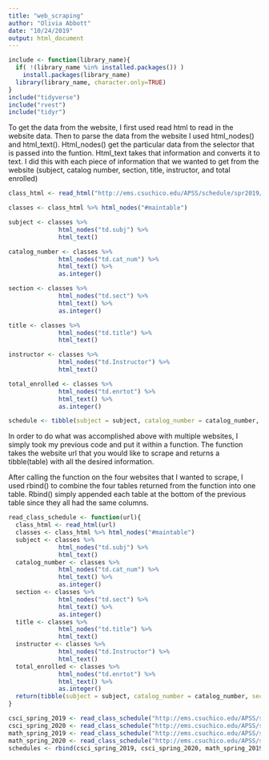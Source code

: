 ```yaml
---
title: "web_scraping"
author: "Olivia Abbott"
date: "10/24/2019"
output: html_document
---
```


```r
include <- function(library_name){
  if( !(library_name %in% installed.packages()) )
    install.packages(library_name) 
  library(library_name, character.only=TRUE)
}
include("tidyverse")
include("rvest")
include("tidyr")
```

To get the data from the website, I first used read html to read in the website data. Then to parse the data from the website I used html_nodes() and html_text().  Html_nodes() get the particular data from the selector that is passed into the funtion.  Html_text takes that information and converts it to text.  I did this with each piece of information that we wanted to get from the website (subject, catalog number, section, title, instructor, and total enrolled)

```r
class_html <- read_html("http://ems.csuchico.edu/APSS/schedule/spr2019/CSCI.shtml")

classes <- class_html %>% html_nodes("#maintable") 

subject <- classes %>% 
              html_nodes("td.subj") %>%
              html_text()

catalog_number <- classes %>% 
              html_nodes("td.cat_num") %>%
              html_text() %>%
              as.integer()

section <- classes %>% 
              html_nodes("td.sect") %>%
              html_text() %>%
              as.integer()

title <- classes %>% 
              html_nodes("td.title") %>%
              html_text()

instructor <- classes %>% 
              html_nodes("td.Instructor") %>%
              html_text()

total_enrolled <- classes %>% 
              html_nodes("td.enrtot") %>%
              html_text() %>%
              as.integer()

schedule <- tibble(subject = subject, catalog_number = catalog_number, section = section, title = title, instructor = instructor, total_enrolled = total_enrolled)
```

In order to do what was accomplished above with multiple websites, I simply took my previous code and put it within a function.  The function takes the website url that you would like to scrape and returns a tibble(table) with all the desired information.

After calling the function on the four websites that I wanted to scrape, I used rbind() to combine the four tables returned from the function into one table.  Rbind() simply appended each table at the bottom of the previous table since they all had the same columns.

```r
read_class_schedule <- function(url){
  class_html <- read_html(url)
  classes <- class_html %>% html_nodes("#maintable")
  subject <- classes %>% 
              html_nodes("td.subj") %>%
              html_text()
  catalog_number <- classes %>% 
              html_nodes("td.cat_num") %>%
              html_text() %>%
              as.integer()
  section <- classes %>% 
              html_nodes("td.sect") %>%
              html_text() %>%
              as.integer()
  title <- classes %>% 
              html_nodes("td.title") %>%
              html_text()
  instructor <- classes %>% 
              html_nodes("td.Instructor") %>%
              html_text()
  total_enrolled <- classes %>% 
              html_nodes("td.enrtot") %>%
              html_text() %>%
              as.integer()
  return(tibble(subject = subject, catalog_number = catalog_number, section = section, title = title, instructor = instructor, total_enrolled = total_enrolled))
}

csci_spring_2019 <- read_class_schedule("http://ems.csuchico.edu/APSS/schedule/spr2019/CSCI.shtml")
csci_spring_2020 <- read_class_schedule("http://ems.csuchico.edu/APSS/schedule/spr2020/CSCI.shtml")
math_spring_2019 <- read_class_schedule("http://ems.csuchico.edu/APSS/schedule/spr2019/MATH.shtml")
math_spring_2020 <- read_class_schedule("http://ems.csuchico.edu/APSS/schedule/spr2020/MATH.shtml")
schedules <- rbind(csci_spring_2019, csci_spring_2020, math_spring_2019, math_spring_2020)
```

